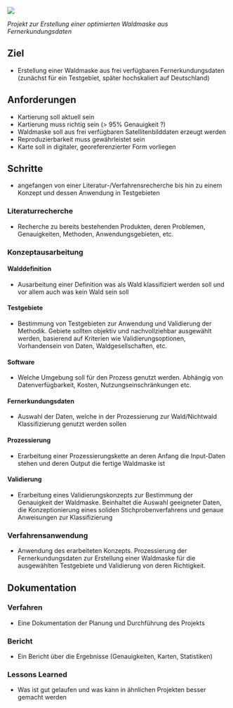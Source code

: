 
<img src=https://raw.githubusercontent.com/wiesehahn/waldmaske/master/resources/figures/waldmaske_banner.jpg>

*Projekt zur Erstellung einer optimierten Waldmaske aus Fernerkundungsdaten*


## Ziel
- Erstellung einer Waldmaske aus frei verfügbaren Fernerkundungsdaten 
(zunächst für ein Testgebiet, später hochskaliert auf Deutschland)

## Anforderungen 
- Kartierung soll aktuell sein 
- Kartierung muss richtig sein (> 95% Genauigkeit ?)
- Waldmaske soll aus frei verfügbaren Satellitenbilddaten erzeugt werden
- Reproduzierbarkeit muss gewährleistet sein
- Karte soll in digitaler, georeferenzierter Form vorliegen


## Schritte
- angefangen von einer Literatur-/Verfahrensrecherche bis hin zu einem Konzept und dessen Anwendung in Testgebieten

### Literaturrecherche
- Recherche zu bereits bestehenden Produkten, deren Problemen, Genauigkeiten, Methoden, Anwendungsgebieten, etc.


### Konzeptausarbeitung

#### Walddefinition
- Ausarbeitung einer Definition was als Wald klassifiziert werden soll und vor allem auch was kein Wald sein soll

#### Testgebiete
- Bestimmung von Testgebieten zur Anwendung und Validierung der Methodik. Gebiete sollten objektiv und nachvollziehbar ausgewählt werden, basierend auf Kriterien wie Validierungsoptionen, Vorhandensein von Daten, Waldgesellschaften, etc.

#### Software
- Welche Umgebung soll für den Prozess genutzt werden. Abhängig von Datenverfügbarkeit, Kosten, Nutzungseinschränkungen etc.

#### Fernerkundungsdaten
- Auswahl der Daten, welche in der Prozessierung zur Wald/Nichtwald Klassifizierung genutzt werden sollen

#### Prozessierung
- Erarbeitung einer Prozessierungskette an deren Anfang die Input-Daten stehen und deren Output die fertige Waldmaske ist

#### Validierung
- Erarbeitung eines Validierungskonzepts zur Bestimmung der Genauigkeit der Waldmaske. Beinhaltet die Auswahl geeigneter Daten, die Konzeptionierung eines soliden Stichprobenverfahrens und genaue Anweisungen zur Klassifizierung


### Verfahrensanwendung
- Anwendung des erarbeiteten Konzepts. Prozessierung der Fernerkundungsdaten zur Erstellung einer Waldmaske für die ausgewählten Testgebiete und Validierung von deren Richtigkeit.

## Dokumentation

### Verfahren
- Eine Dokumentation der Planung und Durchführung des Projekts

### Bericht
- Ein Bericht über die Ergebnisse (Genauigkeiten, Karten, Statistiken)

### Lessons Learned
- Was ist gut gelaufen und was kann in ähnlichen Projekten besser gemacht werden


